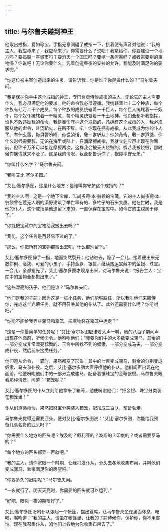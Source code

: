 ```yaml
---
---
---
```

title: 马尔鲁夫碰到神王
---




他取出戒指，爱如珍宝，手指无意间碰了戒指一下，接着便有声音对他说：“我的主人，我应命来了，我应命来了。你需要什么？说吧！我拿给你。你要建设一个地方吗？要捣毁一座城市吗？要消灭一个国王吗？要挖一条河渠吗？或者需要别的事物吗？你说吧！无论你要什么，凭着创造昼夜的安拉的允许，我能及时满足你的要求呢。”

“你这位被主宰创造出来的生灵，请告诉我：你是谁？你是做什么的？”马尔鲁夫问。

“我是保护你手中这个戒指的神王，专门负责侍候戒指的主人。无论它的主人需要什么，我必须满足他的要求。他的命令我必须遵循。我统辖着七十二个种族，每个种族有七万二千个成员，每个种族的成员统辖着一千巨人，每个巨人统辖着一千奴仆，每个奴仆统辖着一千精灵，每个精灵统辖着一千土地神。他们全都听我指挥，谁也不敢违拗我的命令。我是奉命守护这个戒指的，凡拥有这个戒指的人，我必须服从他的命令，赴汤蹈火，在所不辞。喏！你现在拥有戒指，从此我成为你的仆人了。有什么事，你只管吩咐。你说的话，我一定听从；你的命令，我一定遵循。你什么时候需要我，无论在海里或陆上，只消摩擦戒指，我就立刻应声出现在你面前。但你千万不可以接连摩擦两次，这样我会被天火烧毁的。假若我被烧毁，那时候你懊悔就来不及了。这是我的情况，我全都告诉你了，祝你平安无恙。”

“你叫什么名字？”马尔鲁夫问。

“我叫艾比·塞尔多图。”

“艾比·塞尔多图，这是什么地方？是谁叫你守护这个戒指的？”

“我的主人啊！这是一个地下宝库，叫尚多德·本·翁顿的宝藏。它的主人尚多德·本·翁顿曾在荒无人烟的漠野建筑了举世罕有的、多柱子的石头大厦。他在世时，我是他的仆人。这个戒指是他遗留下来的，一直保存在宝库中。如今它的主权属于你了。”

“你能把宝藏中的宝物给我搬出去吗？”

“我能，这个任务是再轻易不过的了。”

“那么，你把所有的宝物都搬出去吧，什么都别留下。”

艾比·塞尔多图伸手一指，地面突然裂开；他钻进去，隐了一会儿，接着便出来无数伶俐、活泼、可爱的小孩子，手持金箩、银筐，继续搬运宝藏中的金银、珠宝。一会儿，全都搬光了，艾比·塞尔多图才现身出来，对马尔鲁夫说：“报告主人：宝库中的宝物全都搬出来了。”

“这些漂亮的孩子，他们是谁？”马尔鲁夫问。

“他们是我的子嗣；因为这是一桩小任务，他们能够胜任，所以我叫他们来服侍你，完成这个光荣任务，就不用召唤其他的仆从了。此外还需要什么呢？你吩咐吧。”

“你能不能给我弄些骡马和箱笼，把宝物装在箱笼中运走？”

“这是一件最简单的任务呢！”艾比·塞尔多图应诺着大声一喊，他的八百子嗣闻声出现在他面前，听候命令。他吩咐他们：“我要你们中的大多数变成骡马，其余的一部分变成非常漂亮标致的、王宫中所找不到的奴隶，一部分变成马夫，一部分变成仆役，然后前来接受任务。”

他们遵从命令，一霎时，果然都变了形象；其中的七百变成骡马，剩余的分别变成奴隶、马夫和仆役。之后，艾比·塞尔多图大声呼唤他的仆从。他们闻声出现在他面前。他便吩咐他们中的一部分变成骏马，配备着镶珠宝的金鞍银辔。马尔鲁夫眼看那种情景，问道：“箱笼呢？”

艾比·塞尔多图的仆从立刻给他拿来了箱笼，他便吩咐他们：“把金银、珠宝分类装在箱笼里！”

仆从们遵循命令，果然把财宝分类装入箱笼，配搭成三百驮，预备驮走。

马尔鲁夫觉得还需要匹头，便对艾比·塞尔多图说：“艾比·塞尔多图，你能给我预备几驮名贵的匹头吗？”

“你需要什么地方的匹头呢？埃及的？叙利亚的？波斯的？印度的？或者需要罗马的？”

“每个地方的匹头都弄一百驮吧。”

“我的主人，请你宽限一个时期，让我打发仆从，分头去各地收集布帛，并叫他们变成骡马，驮来满足你的愿望吧。”

“你要多久的限期呢？”马尔鲁夫问。

“一夜就行了。明天天亮时，你需要的匹头就可以运到。”

“好吧，限你一夜的期限好了。”

艾比·塞尔多图吩咐仆从张起一个帐篷，摆出筵席，让马尔鲁夫坐在里面休息、吃喝，嘱咐道：“我的主人，请坐在帐篷里，让我的子嗣侍候你、保护你，你不用害怕。现在我召集仆从，派他们上各地为你收集布帛去了。”